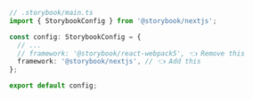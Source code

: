 ```ts
// .storybook/main.ts
import { StorybookConfig } from '@storybook/nextjs';

const config: StorybookConfig = {
  // ...
  // framework: '@storybook/react-webpack5', 👈 Remove this
  framework: '@storybook/nextjs', // 👈 Add this
};

export default config;
```
